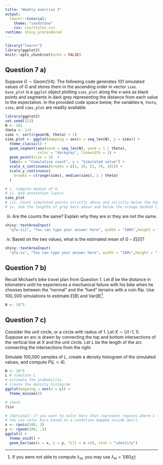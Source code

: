 ```yaml
---
title: "Weekly exercise 3"
output: 
  learnr::tutorial:
    theme: "sandstone"
    css: css/styles.css
runtime: shiny_prerendered
---
```



```r
library("learnr")
library(ggplot2)
knitr::opts_chunk$set(echo = FALSE)
```

## Question 7 a)

Suppose $G\sim\text{Geom}(1/4)$. The following code generates $101$ simulated values of $G$ and stores them in the ascending order in vector `sims`. `base_plot` is a `ggplot` object plotting `sims_plot` along the x-axis as black points and segments in dark grey representing the distance from each value to the expectation. In the provided code space below, the variables `N`, `theta`, `sims`, and `sims_plot` are readily available.

```r
library(ggplot2)
set.seed(123)
N <- 101
theta <- 1/4
sims <- sort(rgeom(N, theta) + 1)
sims_plot <- ggplot(mapping = aes(x = seq_len(N), y = sims)) +
  theme_classic() +
  geom_segment(aes(xend = seq_len(N), yend = 1 / theta), 
               color = "darkgrey", linewidth = 1) +
  geom_point(size = 2)  +
  labs(x = "Cumulative count", y = "Simulated value") +
  scale_x_continuous(breaks = c(1, 26, 51, 76, 101)) +
  scale_y_continuous(
    breaks = c(range(sims), median(sims), 1 / theta)
  ) 
```

```r
# i. Compute median of G.
# ii. Add annotation layers
sims_plot
# iii. Count simulated points strictly above and strictly below the horizontal red dotted line.
# iv. Sum the lengths of grey bars above and below the orange dashed line.
```

iii. Are the counts the same? Explain why they are or they are not the same.

```r
shiny::textAreaInput(
  "q7a-iii", "You can type your answer here", width = "100%",height = "120px")
```


iv. Based on the two values, what is the estimated mean of $G - E[G]$?

```r
shiny::textAreaInput(
  "q7a-iv", "You can type your answer here", width = "100%",height = "120px")
```

## Question 7 b)

Recall Michael's bike travel plan from Question 1. Let $B$ be the distance in kilometers until he experiences a mechanical failure with his bike when he chooses between the "normal" and the "hard" terrains with a coin flip. Use $100,000$ simulations to estimate $E[B]$ and $\text{Var}(B)$^[If you were not able to compute $\lambda_H$, you may use $\lambda_H = 1/60$].


```r
N <- 10^5
```


## Question 7 c)

Consider the unit circle, or a circle with radius of 1. Let $X\sim\text{U}(-1,1)$. Suppose an arc is drawn by connecting the top and bottom intersections of the vertical line at $X$ and the unit circle. Let $L$ be the length of the arc connecting the intersections from the right. 

Simulate 100,000 samples of $L$, create a density histogram of the simulated values, and compute $P(L < 4)$.

```r
N <- 10^5
L # simulate L
# estimate the probability
# create the density histogram
ggplot(mapping = aes(x = L)) +
  theme_minimal() 
```

```r
# check
?sin

```

```r
# (Optional) if you want to color bars that represent regions where L < 4.
# You can color bars based on a condition mapped inside aes().
x <- rpois(100, 3)
y <- rgeom(100, .3)
ggplot() +
  theme_void() +
  geom_bar(aes(x = x, y = y, fill = x >3), stat = "identity")
```

